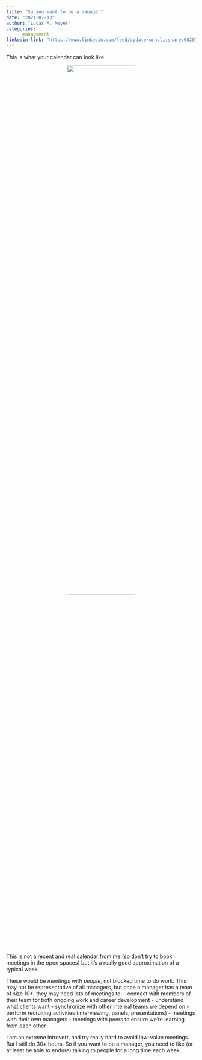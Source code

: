 ```yaml
---
title: "So you want to be a manager"
date: "2021-07-13"
author: "Lucas A. Meyer"
categories: 
    - management
linkedin-link: "https://www.linkedin.com/feed/update/urn:li:share:6820742108136120320"
---
```

This is what your calendar can look like. 

<center>![](/images/blurred-calendar.jpg){width=60%}</center>

This is not a recent and real calendar from me (so don't try to book meetings in the open spaces) but it's a really good approximation of a typical week.

These would be *meetings with people*, not blocked time to do work. This may not be representative of all managers, but once a manager has a team of size 10+, they may need lots of meetings to:
- connect with members of their team for both ongoing work and career development
- understand what clients want
- synchronize with other internal teams we depend on
- perform recruiting activities (interviewing, panels, presentations)
- meetings with their own managers
- meetings with peers to ensure we're learning from each other

I am an extreme introvert, and try really hard to avoid low-value meetings. But I still do 30+ hours. So if you want to be a manager, you need to like (or at least be able to endure) talking to people for a long time each week.

